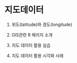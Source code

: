 # 지도데이터 {#geo}

1. 위도(latitude)와 경도(longitude)

2. GIS관련 R 패키지 소개

3. 지도 데이터 활용 실습

4. 지도 데이터 활용 시각화 사례